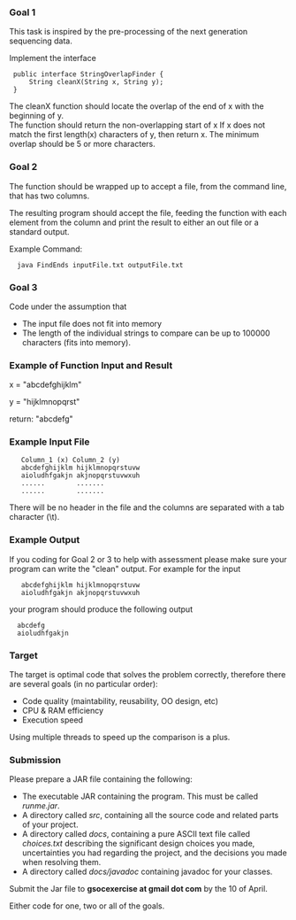 ===Goal 1===

This task is inspired by the pre-processing of the next generation sequencing data. 

Implement the interface 

  public interface StringOverlapFinder {
      String cleanX(String x, String y);
  }

The cleanX function should locate the overlap of the end of x with the
beginning of y.<br> 
The function should return the non-overlapping start of x
If x does not match the first length(x) characters of y, then return x.
The minimum overlap should be 5 or more characters. 


===Goal 2===

The function should be wrapped up to accept a file, from the command line, that has two columns.

The resulting program should accept the file, feeding the function
with each element from the column and print the result to either an out
file or a standard output.

Example Command:

   java FindEnds inputFile.txt outputFile.txt

===Goal 3===
    
Code under the assumption that 
* The input file does not fit into memory
* The length of the individual strings to compare can be up to 100000 characters (fits into memory). 


===Example of Function Input and Result===

x = "abcdefghijklm"

y = "hijklmnopqrst"

return: "abcdefg"


===Example Input File===

    Column_1 (x) Column_2 (y)
    abcdefghijklm hijklmnopqrstuvw
    aioludhfgakjn akjnopqrstuvwxuh
    ......        .......
    ......        .......

There will be no header in the file and the columns are separated with a tab character (\t).


===Example Output===

If you coding for Goal 2 or 3 to help with assessment please make sure your program can 
write the "clean" output. For example for the input 

    abcdefghijklm hijklmnopqrstuvw
    aioludhfgakjn akjnopqrstuvwxuh

your program should produce the following output 
   
   abcdefg
   aioludhfgakjn


===Target===

The target is optimal code that solves the problem correctly, therefore there are several goals (in no
particular order):
* Code quality (maintability, reusability, OO design, etc)
* CPU & RAM efficiency
* Execution speed

Using multiple threads to speed up the comparison is a plus.

===Submission===

Please prepare a JAR file containing the following: 
* The executable JAR containing the program. This must be called ''runme.jar''. 
* A directory called ''src'', containing all the source code and related parts of your project.
* A directory called ''docs'', containing a pure ASCII text file called ''choices.txt'' describing the significant design choices you made, uncertainties you had regarding the project, and the decisions you made when resolving them. 
* A directory called ''docs/javadoc'' containing javadoc for your classes. 

Submit the Jar file to '''gsocexercise at gmail dot com''' by the 10 of April. 

Either code for one, two or all of the goals.